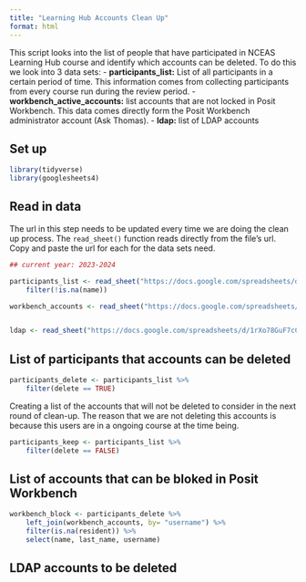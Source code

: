 ```yaml
---
title: "Learning Hub Accounts Clean Up"
format: html
---
```


This script looks into the list of people that have participated in NCEAS Learning Hub course and identify which accounts can be deleted. To do this we look into 3 data sets:
-   **participants_list:** List of all participants in a certain period of time. This information comes from collecting participants from every course run during the review period.
-   **workbench_active_accounts:** list accounts that are not locked in Posit Workbench. This data comes directly form the Posit Workbench administrator account (Ask Thomas).
-   **ldap:** list of LDAP accounts


## Set up

```r
library(tidyverse)
library(googlesheets4)
```


## Read in data
The url in this step needs to be updated every time we are doing the clean up process.
The `read_sheet()` function reads directly from the file's url. Copy and paste the url for each for the data sets need.


```r

## current year: 2023-2024

participants_list <- read_sheet("https://docs.google.com/spreadsheets/d/1rXo78GuF7cC8vRaxi4kV7Hxc7eDQAk52c9ZTxKXG8RU/edit?gid=0#gid=0", sheet = "participants_list") %>% 
    filter(!is.na(name))

workbench_accounts <- read_sheet("https://docs.google.com/spreadsheets/d/1rXo78GuF7cC8vRaxi4kV7Hxc7eDQAk52c9ZTxKXG8RU/edit?gid=0#gid=0", sheet = "Active")


ldap <- read_sheet("https://docs.google.com/spreadsheets/d/1rXo78GuF7cC8vRaxi4kV7Hxc7eDQAk52c9ZTxKXG8RU/edit?gid=0#gid=0", sheet = "LDAP")

```


## List of participants that accounts can be deleted

```r
participants_delete <- participants_list %>% 
    filter(delete == TRUE)
```

Creating a list of the accounts that will not be deleted to consider in the next round of clean-up. The reason that we are not deleting this accounts is because this users are in a ongoing course at the time being.
```r

participants_keep <- participants_list %>% 
    filter(delete == FALSE)

```


## List of accounts that can be bloked in Posit Workbench

```r
workbench_block <- participants_delete %>% 
    left_join(workbench_accounts, by= "username") %>% 
    filter(is.na(resident)) %>% 
    select(name, last_name, username)
```


## LDAP accounts to be deleted



